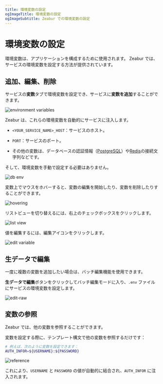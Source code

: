 ```yaml
---
title: 環境変数の設定
ogImageTitle: 環境変数の設定
ogImageSubtitle: Zeabur での環境変数の設定
---
```


# 環境変数の設定

環境変数は、アプリケーションを構成するために使用されます。
Zeabur では、サービスの環境変数を設定する方法が提供されています。

## 追加、編集、削除

サービスの**変数**タブで環境変数を設定でき、サービスに**変数を追加**することができます。

![environment variables](/environment/add-variables.en-US.png)

Zeabur は、これらの環境変数を自動的にサービスに注入します。

- `<YOUR_SERVICE_NAME>_HOST`：サービスのホスト。

- `PORT`：サービスのポート。

- その他の変数は、データベースの認証情報（[PostgreSQL](/databases/postgresql)）や[Redis](/databases/redis)の接続文字列などです。

そして、環境変数を手動で設定する必要はありません。

![db env](/environment/db-env.en-US.png)

変数上でマウスをホバーすると、変数の編集を開始したり、変数を削除したりすることができます。

![hovering](/environment/var-hover.png)

リストビューを切り替えるには、右上のチェックボックスをクリックします。

![list view](/environment/var-list-view.png)

値を編集するには、編集アイコンをクリックします。

![edit variable](/environment/var-edit.png)

## 生データで編集

一度に複数の変数を追加したい場合は、バッチ編集機能を使用できます。

**生データで編集**ボタンをクリックしてバッチ編集モードに入り、`.env` ファイルにサービスの環境変数を設定します。

![edit-raw](/environment/var-raw-edit.png)

## 変数の参照

Zeabur では、他の変数を参照することができます。

変数を設定する際に、テンプレート構文で他の変数を参照するだけです：

```bash
# 例えば、次のように変数を設定できます：
AUTH_INFOR=${USERNAME}:${PASSWORD}
```

![reference](/environment/var-reference.png)

これにより、`USERNAME` と `PASSWORD` の値が自動的に結合され、`AUTH_INFOR` に注入されます。